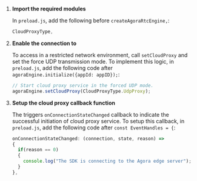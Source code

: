<PlatformWrapper platform="electron">

1.  **Import the required modules**

    In `preload.js`, add the following before `createAgoraRtcEngine,`:

    ``` javascript
    CloudProxyType,
    ```

2.  **Enable the connection to <Vg k="CP"/>**

    To access <Vg k="AGORA_BACKEND" /> in a restricted network environment, call `setCloudProxy` and set the force UDP transmission mode. To implement this logic, in `preload.js`, add the following code after
    `agoraEngine.initialize({appId: appID});`:

    ``` javascript
    // Start cloud proxy service in the forced UDP mode.
    agoraEngine.setCloudProxy(CloudProxyType.UdpProxy);
    ```

3.  **Setup the cloud proxy callback function**

    The <Vg k="VSDK" /> triggers `onConnectionStateChanged` callback to indicate the successful initiation of cloud proxy service. To setup this callback, in `preload.js`, add the following code after `const EventHandles = {`:

    ``` javascript
    onConnectionStateChanged: (connection, state, reason) =>
    {
      if(reason == 0)
      {
        console.log("The SDK is connecting to the Agora edge server");
      }
    },
    ```
</PlatformWrapper>
